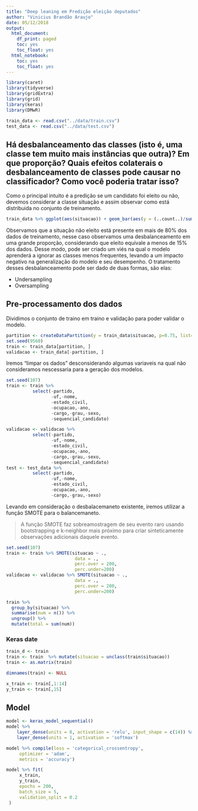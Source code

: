```yaml
---
title: "Deep leaning em Predição eleição deputados"
author: "Vinicius Brandão Araujo"
date: 05/12/2018
output:
  html_document:
    df_print: paged
    toc: yes
    toc_float: yes
  html_notebook:
    toc: yes
    toc_float: yes
---
```



```r
library(caret)
library(tidyverse)
library(gridExtra)
library(grid)
library(keras)
library(DMwR)
```

```r
train_data <- read.csv("../data/train.csv")
test_data <- read.csv("../data/test.csv")
```


## Há desbalanceamento das classes (isto é, uma classe tem muito mais instâncias que outra)? Em que proporção? Quais efeitos colaterais o desbalanceamento de classes pode causar no classificador? Como você poderia tratar isso?

Como o principal intuito é a predição se um candidato foi eleito ou não, devemos considerar a classe situação e assim observar como está distribuida no conjunto de treinamento.

```r
train_data %>% ggplot(aes(situacao)) + geom_bar(aes(y = (..count..)/sum(..count..))) + scale_y_continuous(labels=scales::percent) + ylab("Porcentagem relativa nos dados")
```

Observamos que a situação não eleito está presente em mais de 80% dos dados de treinamento, nesse caso observamos uma desbalanceamento em uma grande proporção, considerando que eleito equivale a menos de 15% dos dados.
Desse modo, pode ser criado um viés na qual o modelo aprenderá a ignorar as classes menos frequentes, levando a um impacto negativo na generalização do modelo e seu desempenho.
O tratamento desses desbalanceamento pode ser dado de duas formas, são elas:

+ Undersampling
+ Oversampling

## Pre-processamento dos dados

Dividimos o conjunto de traino em traino e validação para poder validar o modelo.
```r
partition <- createDataPartition(y = train_data$situacao, p=0.75, list=FALSE)
set.seed(9560)
train <- train_data[partition, ]
validacao <- train_data[-partition, ]
```


Iremos "limpar os dados" desconsiderando algumas variaveis na qual não consideramos nescessaria para a geração dos modelos.
```r
set.seed(107)
train <- train %>%   
          select(-partido,
                 -uf,-nome,
                 -estado_civil,
                 -ocupacao,-ano,
                 -cargo,-grau,-sexo,
                 -sequencial_candidato)

validacao <- validacao %>%   
          select(-partido,
                 -uf,-nome,
                 -estado_civil,
                 -ocupacao,-ano,
                 -cargo,-grau,-sexo,
                 -sequencial_candidato)
test <- test_data %>%   
          select(-partido,
                 -uf,-nome,
                 -estado_civil,
                 -ocupacao,-ano,
                 -cargo,-grau,-sexo)
```

Levando em consideração o desbalacemaneto existente, iremos utilizar a função SMOTE para o balancemaneto. 

> A função SMOTE faz sobreamostragem de seu evento raro usando bootstrapping e k-neighbor mais próximo para criar sinteticamente observações adicionais daquele evento.

```r
set.seed(107)
train <- train %>% SMOTE(situacao ~ .,
                          data = ., 
                          perc.over = 200, 
                          perc.under=200)
validacao <- validacao %>% SMOTE(situacao ~ .,
                          data = ., 
                          perc.over = 200, 
                          perc.under=200)

train %>%
  group_by(situacao) %>%
  summarise(num = n()) %>%
  ungroup() %>%
  mutate(total = sum(num))
```


### Keras date

```r
train_d <- train
train <- train  %>% mutate(situacao = unclass(train$situacao))
train <- as.matrix(train)

dimnames(train) <- NULL

x_train <- train[,1:14]
y_train <- train[,15]
```

## Model

```r
model <- keras_model_sequential()
model %>% 
    layer_dense(units = 8, activation = 'relu', input_shape = c(14)) %>% 
    layer_dense(units = 1, activation = 'softmax')
```

```r
model %>% compile(loss = 'categorical_crossentropy',
     optimizer = 'adam',
     metrics = 'accuracy')
```

```r
model %>% fit(
     x_train, 
     y_train, 
     epochs = 200, 
     batch_size = 5, 
     validation_split = 0.2
 )
```

